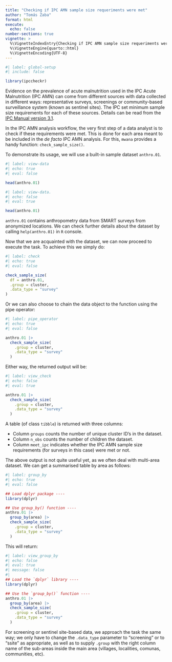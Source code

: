 ```yaml
---
title: "Checking if IPC AMN sample size requeriments were met"
author: "Tomás Zaba"
format: html
execute: 
  echo: false
number-sections: true
vignette: >
  %\VignetteIndexEntry{Checking if IPC AMN sample size requeriments were met}
  %\VignetteEngine{quarto::html}
  %\VignetteEncoding{UTF-8}
---
```


```r
#| label: global-setup
#| include: false

library(ipccheckr)
```
Evidence on the prevalence of acute malnutrition used in the IPC Acute Malnutrition (IPC AMN) can come from different sources with data collected in different ways:  representative surveys, screenings or community-based surveillance system (known as sentinel sites). The IPC set minimum sample size requirements for each of these sources. Details can be read from the [IPC Manual version 3.1 ](https://www.ipcinfo.org/ipcinfo-website/resources/ipc-manual/en/). 

In the IPC AMN analysis workflow, the very first step of a data analyst is to check if these requirements were met. This is done for each area meant to be included in the *de facto* IPC AMN analysis. For this, `mwana` provides a handy function: `check_sample_size()`.

To demonstrate its usage, we will use a built-in sample dataset `anthro.01`.

```r
#| label: view-data
#| echo: true
#| eval: false

head(anthro.01)
```

```r
#| label: view-data.
#| echo: false
#| eval: true

head(anthro.01)
```

`anthro.01` contains anthropometry data from SMART surveys from anonymized locations. We can check further details about the dataset by calling `help(anthro.01)` in `R` console. 

Now that we are acquainted with the dataset, we can now proceed to execute the task. To achieve this we simply do:

```r
#| label: check
#| echo: true
#| eval: false

check_sample_size(
  df = anthro.01,
  .group = cluster,
  .data_type = "survey"
)
```

Or we can also choose to chain the data object to the function using the pipe operator: 
```r
#| label: pipe_operator
#| echo: true
#| eval: false

anthro.01 |> 
  check_sample_size(
    .group = cluster,
    .data_type = "survey"
  )
```

Either way, the returned output will be: 
```r
#| label: view_check
#| echo: false
#| eval: true

anthro.01 |> 
  check_sample_size(
    .group = cluster,
    .data_type = "survey"
  )
```

A table (of class `tibble`) is returned with three columns:  

  + Column `groups` counts the number of unique cluster ID's in the dataset.  
  + Column `n_obs` counts the number of children the dataset.  
  + Column `meet_ipc` indicates whether the IPC AMN sample size requirements (for surveys in this case) were met or not.

The above output is not quite useful yet, as we often deal with multi-area dataset. We can get a summarised table by area as follows: 
```r
#| label: group_by
#| echo: true
#| eval: false

## Load dplyr package ----
library(dplyr)

## Use group_by() function ----
anthro.01 |> 
  group_by(area) |> 
  check_sample_size(
    .group = cluster,
    .data_type = "survey"
  )
```

This will return: 

```r
#| label: view_group_by
#| echo: false
#| eval: true
#| message: false
#| 
## Load the `dplyr` library ----
library(dplyr)

## Use the `group_by()` function ----
anthro.01 |> 
  group_by(area) |> 
  check_sample_size(
    .group = cluster,
    .data_type = "survey"
  )
```

For screening or sentinel site-based data, we approach the task the same way; we only have to change the `.data_type` parameter to "screening" or to "ssite" as appropriate, as well as to supply `.group` with the right column name of the sub-areas inside the main area (villages, localities, comunas, communities, etc).
